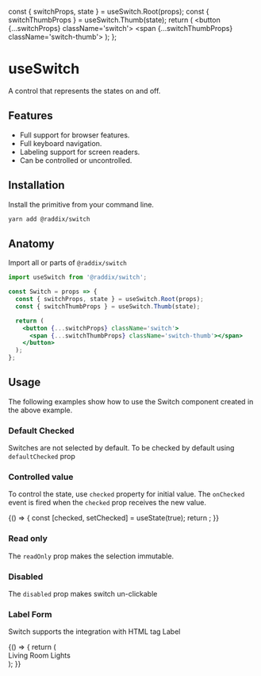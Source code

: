 
<Meta title='Inputs/useSwitch' />

<!--- Component template -->

  const { switchProps, state } = useSwitch.Root(props);
  const { switchThumbProps } = useSwitch.Thumb(state);
  return (
    <button {...switchProps} className='switch'>
      <span {...switchThumbProps} className='switch-thumb'></span>
    </button>
  );
};

# useSwitch

A control that represents the states on and off.

<Canvas>
  <Story
    name='Overview'
    parameters={{
      layout: 'centered'
    }}
  >
    <Switch />
  </Story>
</Canvas>

## Features

- Full support for browser features.
- Full keyboard navigation.
- Labeling support for screen readers.
- Can be controlled or uncontrolled.

## Installation

Install the primitive from your command line.

```sh
yarn add @raddix/switch
```

## Anatomy

Import all or parts of <code>@raddix/switch</code>

```jsx
import useSwitch from '@raddix/switch';

const Switch = props => {
  const { switchProps, state } = useSwitch.Root(props);
  const { switchThumbProps } = useSwitch.Thumb(state);

  return (
    <button {...switchProps} className='switch'>
      <span {...switchThumbProps} className='switch-thumb'></span>
    </button>
  );
};
```

## Usage

The following examples show how to use the Switch component created in the above example.

### Default Checked

Switches are not selected by default. To be checked by default using <code>defaultChecked</code> prop

<Canvas>
  <Story name='Default Checked'>
    <Switch defaultChecked />
  </Story>
</Canvas>

### Controlled value

To control the state, use <code>checked</code> property for initial
value. The <code>onChecked</code> event is fired when the <code>checked</code> prop receives the new value.

<Canvas>
  <Story name='Controlled value'>
    {() => {
      const [checked, setChecked] = useState(true);
      return <Switch checked={checked} onChecked={setChecked} />;
    }}
  </Story>
</Canvas>

### Read only

The <code>readOnly</code> prop makes the selection immutable.

<Canvas>
  <Story name='Read only'>
    <Switch defaultChecked readOnly />
  </Story>
</Canvas>

### Disabled

The <code>disabled</code> prop makes switch un-clickable

<Canvas>
  <Story name='Disabled'>
    <Switch defaultChecked disabled />
  </Story>
</Canvas>

### Label Form

Switch supports the integration with HTML tag Label

<Canvas>
  <Story name='Label Forms'>
    {() => {
      return (
        <div className='flex'>
          <label htmlFor='dev' className='label-switch' id='dev-3'>
            Living Room Lights
          </label>
          <Switch defaultChecked id='dev' aria-labelledby='dev-3' />
        </div>
      );
    }}
  </Story>
</Canvas>
